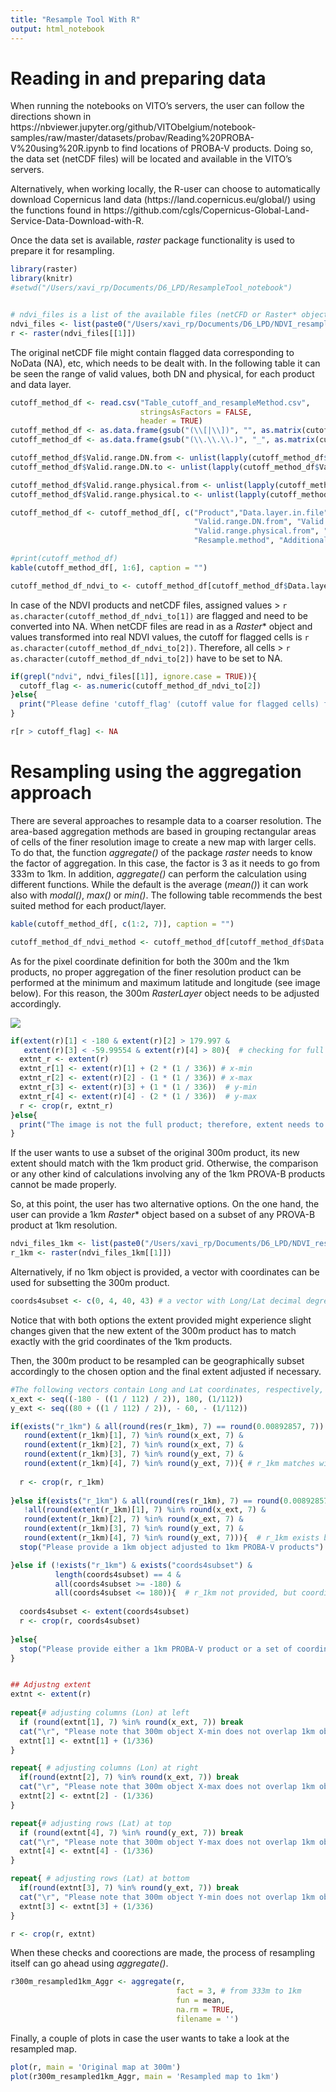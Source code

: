 ```yaml
---
title: "Resample Tool With R"
output: html_notebook
---
```


# Reading in and preparing data 

When running the notebooks on VITO’s servers, the user can follow the directions shown in 
https://nbviewer.jupyter.org/github/VITObelgium/notebook-samples/raw/master/datasets/probav/Reading%20PROBA-V%20using%20R.ipynb to find locations of PROBA-V products. Doing so, the data set (netCDF files) will be located and available in the VITO's servers.

Alternatively, when working locally, the R-user can choose to automatically download Copernicus land data (https://land.copernicus.eu/global/) using the functions found in https://github.com/cgls/Copernicus-Global-Land-Service-Data-Download-with-R. 

Once the data set is available, *raster* package functionality is used to prepare it for resampling. 

```r
library(raster)
library(knitr)
#setwd("/Users/xavi_rp/Documents/D6_LPD/ResampleTool_notebook")


# ndvi_files is a list of the available files (netCFD or Raster* objects)
ndvi_files <- list(paste0("/Users/xavi_rp/Documents/D6_LPD/NDVI_resample", "/ndvi300m_Cat_kk.tif"))
r <- raster(ndvi_files[[1]])

```


The original netCDF file might contain flagged data corresponding to NoData (NA), etc, which needs to be dealt with. In the following table it can be seen the range of valid values, both DN and physical, for each product and data layer.

```r
cutoff_method_df <- read.csv("Table_cutoff_and_resampleMethod.csv",
                             stringsAsFactors = FALSE,
                             header = TRUE)
cutoff_method_df <- as.data.frame(gsub("(\\[|\\])", "", as.matrix(cutoff_method_df)))
cutoff_method_df <- as.data.frame(gsub("(\\.\\.\\.)", "_", as.matrix(cutoff_method_df)))

cutoff_method_df$Valid.range.DN.from <- unlist(lapply(cutoff_method_df$Valid.range.DN, function(x) unlist(strsplit(as.character(x), "_"))[[1]]))
cutoff_method_df$Valid.range.DN.to <- unlist(lapply(cutoff_method_df$Valid.range.DN, function(x) unlist(strsplit(as.character(x), "_"))[[2]]))

cutoff_method_df$Valid.range.physical.from <- unlist(lapply(cutoff_method_df$Valid.range.physical, function(x) unlist(strsplit(as.character(x), "_"))[[1]]))
cutoff_method_df$Valid.range.physical.to <- unlist(lapply(cutoff_method_df$Valid.range.physical, function(x) unlist(strsplit(as.character(x), "_"))[[2]]))

cutoff_method_df <- cutoff_method_df[, c("Product","Data.layer.in.file",
                                         "Valid.range.DN.from", "Valid.range.DN.to",
                                         "Valid.range.physical.from", "Valid.range.physical.to",
                                         "Resample.method", "Additional.cutoff")]

#print(cutoff_method_df)
kable(cutoff_method_df[, 1:6], caption = "")

cutoff_method_df_ndvi_to <- cutoff_method_df[cutoff_method_df$Data.layer.in.file == "NDVI", c(4, 6)]
```


In case of the NDVI products and netCDF files, assigned values > `r as.character(cutoff_method_df_ndvi_to[1])` are flagged and need to be converted into NA. When netCDF files are read in as a *Raster*\* object and values transformed into real NDVI values, the cutoff for flagged cells is `r as.character(cutoff_method_df_ndvi_to[2])`. Therefore, all cells > `r as.character(cutoff_method_df_ndvi_to[2])` have to be set to NA.



```r
if(grepl("ndvi", ndvi_files[[1]], ignore.case = TRUE)){
  cutoff_flag <- as.numeric(cutoff_method_df_ndvi_to[2])
}else{
  print("Please define 'cutoff_flag' (cutoff value for flagged cells) for the Raster* object")
}

r[r > cutoff_flag] <- NA

```



# Resampling using the aggregation approach

There are several approaches to resample data to a coarser resolution. The area-based aggregation methods are based in grouping rectangular areas of cells of the finer resolution image to create a new map with larger cells. To do that, the function *aggregate()* of the package *raster* needs to know the factor of aggregation. In this case, the factor is 3 as it needs to go from 333m to 1km. In addition, *aggregate()* can perform the calculation using different functions. While the default is the average (*mean()*) it can work also with *modal()*, *max()* or *min()*. The following table recommends the best suited method for each product/layer.

```r
kable(cutoff_method_df[, c(1:2, 7)], caption = "")

cutoff_method_df_ndvi_method <- cutoff_method_df[cutoff_method_df$Data.layer.in.file == "NDVI", 7]

```


As for the pixel coordinate definition for both the 300m and the 1km products, no proper aggregation of the finer resolution product can be performed at the minimum and maximum latitude and longitude (see image below). For this reason, the 300m *RasterLayer* object needs to be adjusted accordingly.

![](Pixel_centre_example_CGLS.png)



```r
if(extent(r)[1] < -180 & extent(r)[2] > 179.997 &
   extent(r)[3] < -59.99554 & extent(r)[4] > 80){  # checking for full product (image)
  extnt_r <- extent(r)
  extnt_r[1] <- extent(r)[1] + (2 * (1 / 336)) # x-min
  extnt_r[2] <- extent(r)[2] - (1 * (1 / 336)) # x-max
  extnt_r[3] <- extent(r)[3] + (1 * (1 / 336))  # y-min
  extnt_r[4] <- extent(r)[4] - (2 * (1 / 336))  # y-max
  r <- crop(r, extnt_r)
}else{
  print("The image is not the full product; therefore, extent needs to be checked")
}
```


If the user wants to use a subset of the original 300m product, its new extent should match with the 1km product grid. Otherwise, the comparison or any other kind of calculations involving any of the 1km PROVA-B products cannot be made properly. 

So, at this point, the user has two alternative options. On the one hand, the user can provide a 1km *Raster*\* object based on a subset of any PROVA-B product at 1km resolution. 

```r
ndvi_files_1km <- list(paste0("/Users/xavi_rp/Documents/D6_LPD/NDVI_resample", "/ndvi1km_Cat.tif"))
r_1km <- raster(ndvi_files_1km[[1]])
```


Alternatively, if no 1km object is provided, a vector with coordinates can be used for subsetting the 300m product. 

```r
coords4subset <- c(0, 4, 40, 43) # a vector with Long/Lat decimal degrees in the form c(Xmin, Xmax, Ymin, Ymax)
```


Notice that with both options the extent provided might experience slight changes given that the new extent of the 300m product has to match exactly with the grid coordinates of the 1km products.

Then, the 300m product to be resampled can be geographically subset accordingly to the chosen option and the final extent adjusted if necessary.


```r
#The following vectors contain Long and Lat coordinates, respectively, of the #1km grid (edges of the cells):
x_ext <- seq((-180 - ((1 / 112) / 2)), 180, (1/112))
y_ext <- seq((80 + ((1 / 112) / 2)), - 60, - (1/112))
```

```r
if(exists("r_1km") & all(round(res(r_1km), 7) == round(0.00892857, 7)) &
   round(extent(r_1km)[1], 7) %in% round(x_ext, 7) & 
   round(extent(r_1km)[2], 7) %in% round(x_ext, 7) &
   round(extent(r_1km)[3], 7) %in% round(y_ext, 7) &
   round(extent(r_1km)[4], 7) %in% round(y_ext, 7)){ # r_1km matches with PROBA-V 1km products
  
  r <- crop(r, r_1km)
  
}else if(exists("r_1km") & all(round(res(r_1km), 7) == round(0.00892857, 7)) &
   !all(round(extent(r_1km)[1], 7) %in% round(x_ext, 7) & 
   round(extent(r_1km)[2], 7) %in% round(x_ext, 7) &
   round(extent(r_1km)[3], 7) %in% round(y_ext, 7) &
   round(extent(r_1km)[4], 7) %in% round(y_ext, 7))){  # r_1km exists but does not match with PROBA-V 1km products
  stop("Please provide a 1km object adjusted to 1km PROBA-V products")

}else if (!exists("r_1km") & exists("coords4subset") &
          length(coords4subset) == 4 &
          all(coords4subset >= -180) &
          all(coords4subset <= 180)){  # r_1km not provided, but coordinates to subset from
  
  coords4subset <- extent(coords4subset)
  r <- crop(r, coords4subset)
  
}else{
  stop("Please provide either a 1km PROBA-V product or a set of coordinates to cut from")
}


## Adjustng extent
extnt <- extent(r)
  
repeat{# adjusting columns (Lon) at left
  if (round(extnt[1], 7) %in% round(x_ext, 7)) break
  cat("\r", "Please note that 300m object X-min does not overlap 1km object X-min. Keep it in mind for further analysis")
  extnt[1] <- extnt[1] + (1/336)
}

repeat{ # adjusting columns (Lon) at right
  if(round(extnt[2], 7) %in% round(x_ext, 7)) break
  cat("\r", "Please note that 300m object X-max does not overlap 1km object X-max. Keep it in mind for further analysis")
  extnt[2] <- extnt[2] - (1/336)
}

repeat{# adjusting rows (Lat) at top
  if (round(extnt[4], 7) %in% round(y_ext, 7)) break
  cat("\r", "Please note that 300m object Y-max does not overlap 1km object Y-max. Keep it in mind for further analysis")
  extnt[4] <- extnt[4] - (1/336)
}

repeat{ # adjusting rows (Lat) at bottom
  if(round(extnt[3], 7) %in% round(y_ext, 7)) break
  cat("\r", "Please note that 300m object Y-min does not overlap 1km object Y-min. Keep it in mind for further analysis")
  extnt[3] <- extnt[3] + (1/336)
}

r <- crop(r, extnt)

```


When these checks and coorections are made, the process of resampling itself can go ahead using *aggregate()*.

```r
r300m_resampled1km_Aggr <- aggregate(r,
                                     fact = 3, # from 333m to 1km  
                                     fun = mean, 
                                     na.rm = TRUE, 
                                     filename = '')

```



Finally, a couple of plots in case the user wants to take a look at the resampled map.

```r
plot(r, main = 'Original map at 300m')
plot(r300m_resampled1km_Aggr, main = 'Resampled map to 1km')
```


